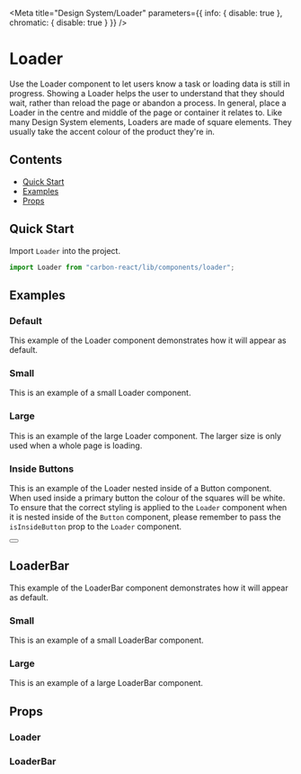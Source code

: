 
<Meta
  title="Design System/Loader"
  parameters={{ info: { disable: true }, chromatic: { disable: true } }}
/>

# Loader

Use the Loader component to let users know a task or loading data is still in progress.
Showing a Loader helps the user to understand that they should wait, rather than reload the page or abandon a process.
In general, place a Loader in the centre and middle of the page or container it relates to.
Like many Design System elements, Loaders are made of square elements. They usually take the accent colour of the product they're in.

## Contents

- [Quick Start](#quick-start)
- [Examples](#examples)
- [Props](#props)

## Quick Start

Import `Loader` into the project.

```javascript
import Loader from "carbon-react/lib/components/loader";
```

## Examples

### Default

This example of the Loader component demonstrates how it will appear as default.

<Preview>
  <Story name="default">
    <Loader />
  </Story>
</Preview>

### Small

This is an example of a small Loader component.

<Preview>
  <Story name="small">
    <Loader size="small" />
  </Story>
</Preview>

### Large

This is an example of the large Loader component. The larger size is only used when a whole page is loading.

<Preview>
  <Story name="large">
    <Loader size="large" />
  </Story>
</Preview>

### Inside Buttons

This is an example of the Loader nested inside of a Button component. When used inside a primary button the colour of the squares will be white.
To ensure that the correct styling is applied to the `Loader` component when it is nested inside of the `Button` component,
please remember to pass the `isInsideButton` prop to the `Loader` component.

<Preview>
  <Story name="inside Buttons">
    <Button buttonType="primary">
      <Loader isInsideButton />
    </Button>
  </Story>
</Preview>

## LoaderBar

This example of the LoaderBar component demonstrates how it will appear as default.

<Preview>
  <Story name="default bar">
    <LoaderBar mt={2} />
  </Story>
</Preview>

### Small

This is an example of a small LoaderBar component.

<Preview>
  <Story name="small bar">
    <LoaderBar size="small" />
  </Story>
</Preview>

### Large

This is an example of a large LoaderBar component.

<Preview>
  <Story name="large bar">
    <LoaderBar size="large" mt={2} />
  </Story>
</Preview>

## Props

### Loader

<StyledSystemProps of={Loader} noHeader margin />

### LoaderBar

<Props of={LoaderBar} />
